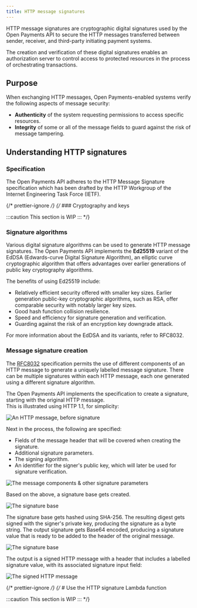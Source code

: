 ```yaml
---
title: HTTP message signatures
---
```



HTTP message signatures are cryptographic digital signatures used by the Open Payments API to secure the HTTP messages transferred between sender, receiver, and third-party initiating payment systems.

The creation and verification of these digital signatures enables an authorization server to control access to protected resources in the process of orchestrating transactions.

## Purpose

When exchanging HTTP messages, Open Payments-enabled systems verify the following aspects of message security:

- **Authenticity** of the system requesting permissions to access specific resources.
- **Integrity** of some or all of the message fields to guard against the risk of message tampering.

## Understanding HTTP signatures

### Specification

The Open Payments API adheres to the <LinkOut href='https://datatracker.ietf.org/doc/draft-ietf-httpbis-message-signatures/'>HTTP Message Signature specification</LinkOut> which has been drafted by the HTTP Workgroup of the Internet Engineering Task Force (IETF).

{/* prettier-ignore */}
{/* ### Cryptography and keys

:::caution
This section is WIP
::: \*/}

### Signature algorithms

Various digital signature algorithms can be used to generate HTTP message signatures. The Open Payments API implements the **Ed25519** variant of the EdDSA (Edwards-curve Digital Signature Algorithm), an elliptic curve cryptographic algorithm that offers advantages over earlier generations of public key cryptography algorithms.

The benefits of using Ed25519 include:

- Relatively efficient security offered with smaller key sizes. Earlier generation public-key cryptographic algorithms, such as RSA, offer comparable security with notably larger key sizes.
- Good hash function collision resilience.
- Speed and efficiency for signature generation and verification.
- Guarding against the risk of an encryption key downgrade attack.

For more information about the EdDSA and its variants, refer to <LinkOut href='https://datatracker.ietf.org/doc/html/rfc8032'>RFC8032</LinkOut>.

### Message signature creation

The [RFC8032](https://www.rfc-editor.org/rfc/rfc8032) specification permits the use of different components of an HTTP message to generate a uniquely labelled message signature. There can be multiple signatures within each HTTP message, each one generated using a different signature algorithm.

The Open Payments API implements the specification to create a signature, starting with the original HTTP message.  
This is illustrated using HTTP 1.1, for simplicity:

![An HTTP message, before signature](/img/http-sig/1-original_msg.png)

Next in the process, the following are specified:

- Fields of the message header that will be covered when creating the signature.
- Additional signature parameters.
- The signing algorithm.
- An identifier for the signer's public key, which will later be used for signature verification.

![The message components & other signature parameters](/img/http-sig/2-select_rest_of_sig_params.png)

Based on the above, a signature base gets created.

![The signature base](/img/http-sig/3-sig_base.png)

The signature base gets hashed using SHA-256. The resulting digest gets signed with the signer's private key, producing the signature as a byte string. The output signature gets Base64 encoded, producing a signature value that is ready to be added to the header of the original message.

![The signature base](/img/http-sig/4-sig_creation.png)

The output is a signed HTTP message with a header that includes a labelled signature value, with its associated signature input field:

![The signed HTTP message](/img/http-sig/5-signed_msg.png)

{/* prettier-ignore */}
{/* # Use the HTTP signature Lambda function

:::caution
This section is WIP
::: \*/}
